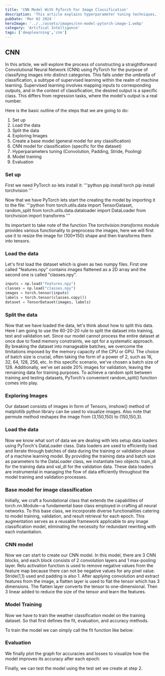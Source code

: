 ```yaml
---
title: 'CNN Model With PyTorch For Image Classification'
description: 'This article explains hyperparameter tuning techniques, focusing on grid search and random search, to optimize the performance of machine learning models, especially Support Vector Machines (SVMs).'
pubDate: 'Mar 02 2024 '
heroImage: '../../assets/images/cnn-model-pytorch-image-1.webp'
category: 'Artifical Intelligence'
tags: ['deeplearning','cnn']
---
```


## CNN

In this article, we will explore the process of constructing a straightforward Convolutional Neural Network (CNN) using PyTorch for the purpose of classifying images into distinct categories. 
This falls under the umbrella of classification, a subtype of supervised learning within the realm of machine learning. 
Supervised learning involves mapping inputs to corresponding outputs, and in the context of classification, the desired output is a specific class. 
This differs from regression tasks, where the model's output is a real number.

Here is the basic outline of the steps that we are going to do:
1. Set up
2. Load the data
3. Split the data
4. Exploring Images
5. Create a base model (general model for any classification)
6. CNN model for classification (specific for the dataset)
7. Hyperparameters tuning (Convolution, Padding, Stride, Pooling)
8. Model training
9. Evaluation

### Set up
First we need PyTorch so lets install it:
'''python
pip install torch
pip install torchvision
'''

Now that we have PyTorch lets start the creating the model by importing it to the file:
'''python
from torch.utils.data import TensorDataset, random_split
from torch.utils.data.dataloader import DataLoader
from torchvision import transforms
'''

Its important to take note of the function The _torchvision.transforms_ module provides various functionality to preprocess the images, here we will first use it to resize the image for (100*150) shape and then transforms them into tensors.

### Load the data
Let's first load the dataset which is given as two numpy files. First one called "features.npy" contains images flattened as a 2D array and the second one is called "classes.npy".
```python
inputs = np.load("features.npy")
classes = np.load("classes.npy")
images = torch.tensor(inputs)
labels = torch.tensor(classes.copy())
dataset = TensorDataset(images, labels)
```

### Split the data
Now that we have loaded the data, let's think about how to split this data. 
Here I am going to use the 60-20-20 rule to split the dataset into training, test and validation set.
Since our model cannot process the entire dataset at once due to fixed memory constraints, we opt for a systematic approach. 
By breaking the dataset into manageable batches, we overcome the limitations imposed by the memory capacity of the CPU or GPU. 
The choice of batch size is crucial, often taking the form of a power of 2, such as 16, 32, 64, 128, 256, etc.
In this specific scenario, we've chosen a batch size of 128. 
Additionally, we've set aside 20% images for validation, leaving the remaining data for training purposes. 
To achieve a random split between training and testing datasets, PyTorch's convenient random_split() function comes into play.



### Exploring Images
Our dataset consists of images in form of Tensors, imshow() method of matplotlib python library can be used to visualize images. 
Also note that permute method reshapes the image from (3,150,150) to (150,150,3). 


### Load the data
Now we know what sort of data we are dealing with lets setup data loaders using PyTorch's DataLoader class. 
Data loaders are used to efficiently load and iterate through batches of data during the training or validation phase of a machine learning model. 
By providing the training data and batch size as parameters to the DataLoader class, we instantiate two objects: train_dl for the training data and val_dl for the validation data. 
These data loaders are instrumental in managing the flow of data efficiently throughout the model training and validation processes.


### Base model for image classification
Initially, we craft a foundational class that extends the capabilities of torch.nn.Module—a fundamental base class employed in crafting all neural networks. 
To this base class, we incorporate diverse functionalities catering to model training, validation, and result retrieval for each epoch. 
This augmentation serves as a reusable framework applicable to any image classification model, eliminating the necessity for redundant rewriting with each instantiation.


### CNN model
Now we can start to create our CNN model. In this model, there are 3 CNN blocks, and each block consists of 2 convolution layers and 1 max-pooling layer. 
Relu activation function is used to remove negative values from the feature map because there can not be negative values for any pixel value. Stride(1,1) used and padding is also 1.
After applying convolution and extract features from the image, a flatten layer is used to flat the tensor which has 3 dimensions. 
The flatten layer converts the tensor to one-dimensional. Then 3 linear added to reduce the size of the tensor and learn the features.


### Model Training
Now we have to train the weather classification model on the training dataset. So that first defines the fit, evaluation, and accuracy methods.

To train the model we can simply call the fit function like below:


### Evaluation
We finally plot the graph for accuracies and losses to visualize how the model improves its accuracy after each epoch:


Finally, we can test the model using the test set we create at step 2.
